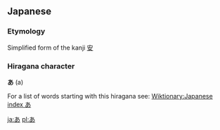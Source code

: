 == Japanese ==
===Etymology===
Simplified form of the kanji [[安]]

===Hiragana character===
'''あ''' (a)

For a list of words starting with this hiragana see: [[Wiktionary:Japanese index あ]]

[[ja:あ]]
[[pl:あ]]
